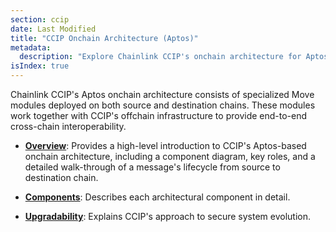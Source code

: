 ```yaml
---
section: ccip
date: Last Modified
title: "CCIP Onchain Architecture (Aptos)"
metadata:
  description: "Explore Chainlink CCIP's onchain architecture for Aptos. Learn about Move modules, components, message lifecycle, and upgradability strategies."
isIndex: true
---
```


Chainlink CCIP's Aptos onchain architecture consists of specialized Move modules deployed on both source and destination chains. These modules work together with CCIP's offchain infrastructure to provide end-to-end cross-chain interoperability.

- **[Overview](/ccip/concepts/architecture/onchain/aptos/overview)**: Provides a high-level introduction to CCIP's Aptos-based onchain architecture, including a component diagram, key roles, and a detailed walk-through of a message's lifecycle from source to destination chain.

- **[Components](/ccip/concepts/architecture/onchain/aptos/components)**: Describes each architectural component in detail.

- **[Upgradability](/ccip/concepts/architecture/onchain/aptos/upgradability)**: Explains CCIP's approach to secure system evolution.

